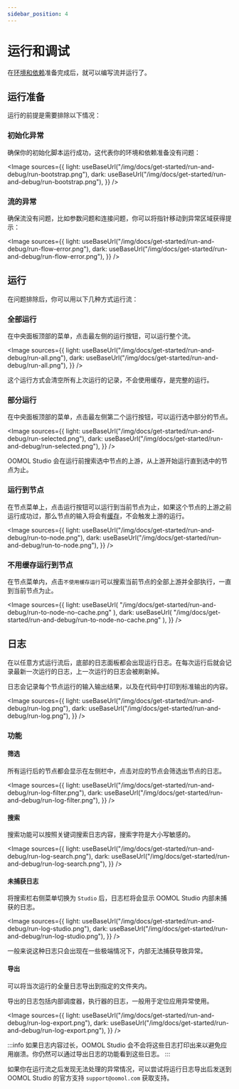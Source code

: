 ```yaml
---
sidebar_position: 4
---
```



# 运行和调试

在[环境和依赖](/zh-CN/docs/get-started/env-and-lib)准备完成后，就可以编写流并运行了。

## 运行准备

运行的前提是需要排除以下情况：

### 初始化异常

确保你的初始化脚本运行成功，这代表你的环境和依赖准备没有问题：

<Image
  sources={{
    light: useBaseUrl("/img/docs/get-started/run-and-debug/run-bootstrap.png"),
    dark: useBaseUrl("/img/docs/get-started/run-and-debug/run-bootstrap.png"),
  }}
/>

### 流的异常

确保流没有问题，比如参数问题和连接问题，你可以将指针移动到异常区域获得提示：

<Image
  sources={{
    light: useBaseUrl("/img/docs/get-started/run-and-debug/run-flow-error.png"),
    dark: useBaseUrl("/img/docs/get-started/run-and-debug/run-flow-error.png"),
  }}
/>

## 运行

在问题排除后，你可以用以下几种方式运行流：

### 全部运行

在中央面板顶部的菜单，点击最左侧的运行按钮，可以运行整个流。

<Image
  sources={{
    light: useBaseUrl("/img/docs/get-started/run-and-debug/run-all.png"),
    dark: useBaseUrl("/img/docs/get-started/run-and-debug/run-all.png"),
  }}
/>

这个运行方式会清空所有上次运行的记录，不会使用缓存，是完整的运行。

### 部分运行

在中央面板顶部的菜单，点击最左侧第二个运行按钮，可以运行选中部分的节点。

<Image
  sources={{
    light: useBaseUrl("/img/docs/get-started/run-and-debug/run-selected.png"),
    dark: useBaseUrl("/img/docs/get-started/run-and-debug/run-selected.png"),
  }}
/>

OOMOL Studio 会在运行前搜索选中节点的上游，从上游开始运行直到选中的节点为止。

### 运行到节点

在节点菜单上，点击运行按钮可以运行到当前节点为止，如果这个节点的上游之前运行成功过，那么节点的输入将会有[缓存](/zh-CN/docs/advanced-guide/block-advanced-usage/universal-block-settings#缓存机制)，不会触发上游的运行。

<Image
  sources={{
    light: useBaseUrl("/img/docs/get-started/run-and-debug/run-to-node.png"),
    dark: useBaseUrl("/img/docs/get-started/run-and-debug/run-to-node.png"),
  }}
/>

### 不用缓存运行到节点

在节点菜单内，点击`不使用缓存运行`可以搜索当前节点的全部上游并全部执行，一直到当前节点为止。

<Image
  sources={{
    light: useBaseUrl(
      "/img/docs/get-started/run-and-debug/run-to-node-no-cache.png"
    ),
    dark: useBaseUrl(
      "/img/docs/get-started/run-and-debug/run-to-node-no-cache.png"
    ),
  }}
/>

## 日志

在以任意方式运行流后，底部的日志面板都会出现运行日志。在每次运行后就会记录最新一次运行的日志，上一次运行的日志会被刷新掉。

日志会记录每个节点运行的输入输出结果，以及在代码中打印到标准输出的内容。

<Image
  sources={{
    light: useBaseUrl("/img/docs/get-started/run-and-debug/run-log.png"),
    dark: useBaseUrl("/img/docs/get-started/run-and-debug/run-log.png"),
  }}
/>

### 功能

#### 筛选

所有运行后的节点都会显示在左侧栏中，点击对应的节点会筛选出节点的日志。

<Image
  sources={{
    light: useBaseUrl("/img/docs/get-started/run-and-debug/run-log-filter.png"),
    dark: useBaseUrl("/img/docs/get-started/run-and-debug/run-log-filter.png"),
  }}
/>

#### 搜索

搜索功能可以按照关键词搜索日志内容，搜索字符是大小写敏感的。

<Image
  sources={{
    light: useBaseUrl("/img/docs/get-started/run-and-debug/run-log-search.png"),
    dark: useBaseUrl("/img/docs/get-started/run-and-debug/run-log-search.png"),
  }}
/>

#### 未捕获日志

将搜索栏右侧菜单切换为 `Studio` 后，日志栏将会显示 OOMOL Studio 内部未捕获的日志。

<Image
  sources={{
    light: useBaseUrl("/img/docs/get-started/run-and-debug/run-log-studio.png"),
    dark: useBaseUrl("/img/docs/get-started/run-and-debug/run-log-studio.png"),
  }}
/>

一般来说这种日志只会出现在一些极端情况下，内部无法捕获导致异常。

#### 导出

可以将当次运行的全量日志导出到指定的文件夹内。

导出的日志包括内部调度器，执行器的日志，一般用于定位应用异常使用。

<Image
  sources={{
    light: useBaseUrl("/img/docs/get-started/run-and-debug/run-log-export.png"),
    dark: useBaseUrl("/img/docs/get-started/run-and-debug/run-log-export.png"),
  }}
/>

:::info
如果日志内容过长，OOMOL Studio 会不会将这些日志打印出来以避免应用崩溃。你仍然可以通过导出日志的功能看到这些日志。
:::

如果你在运行流之后发现无法处理的异常情况，可以尝试将运行日志导出后发送到 OOMOL Studio 的官方支持 `support@oomol.com` 获取支持。
